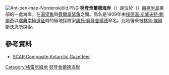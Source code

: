 [[File:Ant-pen-map-Nordenskjöld.PNG|thumb]]
'''努登舍爾德海岸'''（{{lang-en|Nordenskjold Coast}}）是位於（{{coord|64|30|S|60|30|W|scale:2000000|display=inline,title}}）[[南極半島|南極半島]]東部的一處海岸，在[[渴望角|渴望角]]與[[費爾韋瑟角|費爾韋瑟角]]之間。島名是1909年由[[埃德溫·斯威夫特·鮑爾奇|埃德溫·斯威夫特·鮑爾奇]]以[[瑞典南極遠征|瑞典南極遠征]]時的極地探險家[[奧托·努登舍爾德|奧托·努登舍爾德]]命名。此地後來被[[林肯·埃爾斯沃思|林肯·埃爾斯沃思]]所探索。

== 參考資料 ==
* [http://data.aad.gov.au/aadc/gaz/scar/ SCAR Composite Antarctic Gazetteer]{{WebCite|url=https://www.webcitation.org/5ug2CfC7m?url=http://data.aad.gov.au/aadc/gaz/scar/ |date=20101202140255 |dateformat=iso }}.

[[Category:格雷厄姆地|Category:格雷厄姆地]]
[[Category:努登舍爾德海岸|]]